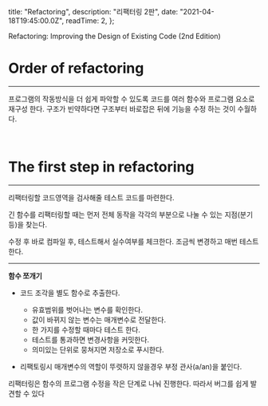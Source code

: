 
  title: "Refactoring",
  description: "리팩터링 2판",
  date: "2021-04-18T19:45:00.0Z",
  readTime: 2,
};


<div style={{ textAlign: "center", fontFamily: "Rajdhani" }}>
  Refactoring: Improving the Design of Existing Code (2nd Edition)
</div>

<div style={{ marginTop: "4rem", fontFamily: "NotoSansKR-Thin, MalgunGothic", fontSize: '11pt', lineHeight: '22pt', letterSpacing: '.8px'}}>

<h1>Order of refactoring</h1>

<hr />

프로그램의 작동방식을 더 쉽게 파악할 수 있도록 코드를 여러 함수와 프로그램 요소로 재구성 한다.
구조가 빈약하다면 구조부터 바로잡은 뒤에 기능을 수정 하는 것이 수월하다.

<br />

<h1>The first step in refactoring</h1>

<hr />

리팩터링할 코드영역을 검사해줄 테스트 코드를 마련한다.

긴 함수를 리팩터링할 때는 먼저 전체 동작을 각각의 부분으로 나눌 수 있는 지점(분기 등)을 찾는다.

수정 후 바로 컴파일 후, 테스트해서 실수여부를 체크한다. 조금씩 변경하고 매번 테스트한다.

<hr />

**함수 쪼개기**

- 코드 조각을 별도 함수로 추출한다.

  - 유효범위를 벗어나는 변수를 확인한다.
  - 값이 바뀌지 않는 변수는 매개변수로 전달한다.
  - 한 가지를 수정할 때마다 테스트 한다.
  - 테스트를 통과하면 변경사항을 커밋한다.
  - 의미있는 단위로 뭉쳐지면 저장소로 푸시한다.

- 리팩토링시 매개변수의 역할이 뚜렷하지 않을경우 부정 관사(a/an)을 붙인다.

<p style={{ fontWeight: 600 }}>
  리팩터링은 함수의 프로그램 수정을 작은 단계로 나눠 진행한다. 따라서 버그를
  쉽게 발견할 수 있다
</p>

</div>

